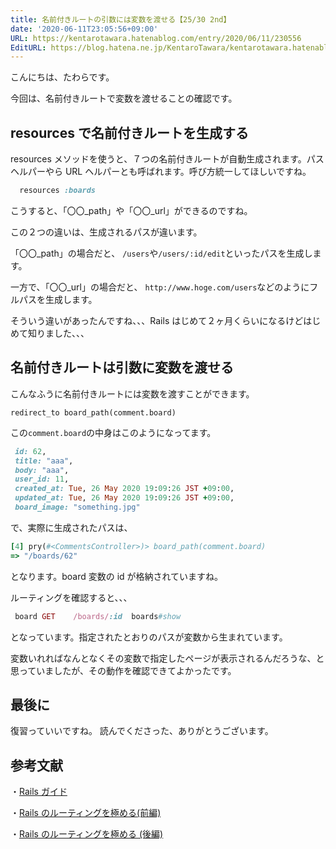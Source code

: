 ```yaml
---
title: 名前付きルートの引数には変数を渡せる【25/30 2nd】
date: '2020-06-11T23:05:56+09:00'
URL: https://kentarotawara.hatenablog.com/entry/2020/06/11/230556
EditURL: https://blog.hatena.ne.jp/KentaroTawara/kentarotawara.hatenablog.com/atom/entry/26006613583836099
---
```


こんにちは、たわらです。

今回は、名前付きルートで変数を渡せることの確認です。

## resources で名前付きルートを生成する

resources メソッドを使うと、７つの名前付きルートが自動生成されます。パスヘルパーやら URL ヘルパーとも呼ばれます。呼び方統一してほしいですね。

```ruby
  resources :boards
```

こうすると、「〇〇\_path」や「〇〇\_url」ができるのですね。

この２つの違いは、生成されるパスが違います。

「〇〇\_path」の場合だと、
`/users`や`/users/:id/edit`といったパスを生成します。

一方で、「〇〇\_url」の場合だと、
`http://www.hoge.com/users`などのようにフルパスを生成します。

そういう違いがあったんですね、、、Rails はじめて２ヶ月くらいになるけどはじめて知りました、、、

## 名前付きルートは引数に変数を渡せる

こんなふうに名前付きルートには変数を渡すことができます。

`redirect_to board_path(comment.board)`

この`comment.board`の中身はこのようになってます。

```ruby
 id: 62,
 title: "aaa",
 body: "aaa",
 user_id: 11,
 created_at: Tue, 26 May 2020 19:09:26 JST +09:00,
 updated_at: Tue, 26 May 2020 19:09:26 JST +09:00,
 board_image: "something.jpg"
```

で、実際に生成されたパスは、

```ruby
[4] pry(#<CommentsController>)> board_path(comment.board)
=> "/boards/62"
```

となります。board 変数の id が格納されていますね。

ルーティングを確認すると、、、

```ruby
 board GET    /boards/:id  boards#show
```

となっています。指定されたとおりのパスが変数から生まれています。

変数いれればなんとなくその変数で指定したページが表示されるんだろうな、と思っていましたが、その動作を確認できてよかったです。

## 最後に

復習っていいですね。
読んでくださった、ありがとうございます。

## 参考文献

・[Rails ガイド](https://railsguides.jp/routing.html#%E3%83%91%E3%82%B9%E3%81%A8url%E7%94%A8%E3%83%98%E3%83%AB%E3%83%91%E3%83%BC)

・[Rails のルーティングを極める(前編)](https://techracho.bpsinc.jp/baba/2014_02_17/15665)

・[Rails のルーティングを極める (後編)](https://techracho.bpsinc.jp/baba/2014_03_03/15619)
